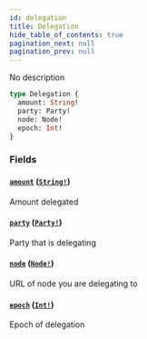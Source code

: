 ```yaml
---
id: delegation
title: Delegation
hide_table_of_contents: true
pagination_next: null
pagination_prev: null
---
```



No description

```graphql
type Delegation {
  amount: String!
  party: Party!
  node: Node!
  epoch: Int!
}
```


### Fields

#### [`amount`](#) ([`String!`](/docs/testnet/graphql/scalars/string))

Amount delegated


#### [`party`](#) ([`Party!`](/docs/testnet/graphql/objects/party))

Party that is delegating


#### [`node`](#) ([`Node!`](/docs/testnet/graphql/objects/node))

URL of node you are delegating to


#### [`epoch`](#) ([`Int!`](/docs/testnet/graphql/scalars/int))

Epoch of delegation




